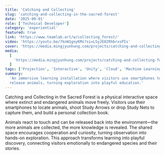 ```yaml
---
title: 'Catching and Collecting'
slug: 'catching-and-collecting-in-the-sacred-forest'
date: '2025-09-01'
role: ['Technical Developer']
category: 'experiential'
featured: true
link: 'https://www.teamlab.art/w/collecting_forest/'
video: 'https://youtu.be/7knW1gnyKMs?si=LSyJE82RhbrxsPIs'
cover: 'https://media.mingjyunhung.com/projects/catching-and-collecting-forest/catching-and-collecting-forest_reel-1080p.mp4'
media:
  [
    'https://media.mingjyunhung.com/projects/catching-and-collecting-forest/catching-and-collecting-forest_reel-1080p.mp4',
  ]
tags: ['Projection', 'Interactive', 'Unity', 'Cloud', 'Machine Learning', 'Exhibition']
summary:
  'An immersive learning installation where visitors use smartphones to discover, capture, and
  release animals, turning exploration into playful education.'
---
```


Catching and Collecting in the Sacred Forest is a physical interactive space where extinct and
endangered animals move freely. Visitors use their smartphones to locate animals, shoot Study Arrows
or drop Study Nets to capture them, and build a personal collection book.

Animals react to touch and can be released back into the environment—the more animals are collected,
the more knowledge is revealed. The shared space encourages cooperation and curiosity, turning
observation into hands-on exploration. This approach transforms learning into playful discovery,
connecting visitors emotionally to endangered species and their stories.
